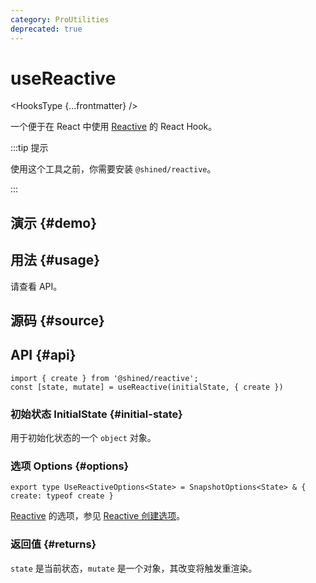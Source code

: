 ```yaml
---
category: ProUtilities
deprecated: true
---
```


# useReactive


<HooksType {...frontmatter} />

<Deprecated version="v1.4.0" tip='已被迁移至 @shined/reactive。' />

一个便于在 React 中使用 [Reactive](https://sheinsight.github.io/reactive) 的 React Hook。

:::tip 提示

使用这个工具之前，你需要安装 `@shined/reactive`。

:::

## 演示 \{#demo}


<App />

## 用法 \{#usage}

请查看 API。

## 源码 \{#source}


<Source />

## API \{#api}

```tsx
import { create } from '@shined/reactive';
const [state, mutate] = useReactive(initialState, { create })
```

### 初始状态 InitialState \{#initial-state}

用于初始化状态的一个 `object` 对象。

### 选项 Options \{#options}

```tsx
export type UseReactiveOptions<State> = SnapshotOptions<State> & { create: typeof create }
```

[Reactive](https://sheinsight.github.io/reactive) 的选项，参见 [Reactive 创建选项](https://sheinsight.github.io/reactive/reference/root-api.html#create)。

### 返回值 \{#returns}

`state` 是当前状态，`mutate` 是一个对象，其改变将触发重渲染。
